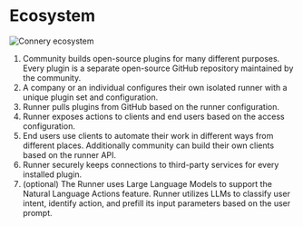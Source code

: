 # Ecosystem

![Connery ecosystem](/img/connery-ecosystem.png)

1. Community builds open-source plugins for many different purposes.
   Every plugin is a separate open-source GitHub repository maintained by the community.
2. A company or an individual configures their own isolated runner with a unique plugin set and configuration.
3. Runner pulls plugins from GitHub based on the runner configuration.
4. Runner exposes actions to clients and end users based on the access configuration.
5. End users use clients to automate their work in different ways from different places. Additionally community can build their own clients based on the runner API.
6. Runner securely keeps connections to third-party services for every installed plugin.
7. (optional) The Runner uses Large Language Models to support the Natural Language Actions feature. Runner utilizes LLMs to classify user intent, identify action, and prefill its input parameters based on the user prompt.

